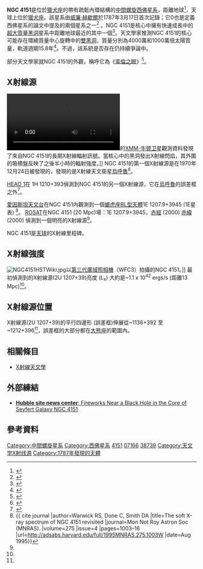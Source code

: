 {{Infobox Galaxy
| name = [[星雲和星團新總表|NGC]] 4151
| image = [[Image:NGC_4151.jpg|300px]]
|caption =NGC 4151假色影像，藍色為X射線、黃色為可見光、紅色為無線電波。
| credit=
| epoch = [[J2000|J2000]]
| type = (R')SAB(rs)ab<ref name="ned">{{cite web
  | title=NASA/IPAC Extragalactic Database
  | work=Results for NGC 4151
  | url=http://nedwww.ipac.caltech.edu/
  | accessdate=2007-03-27
  | archive-date=2011-05-14
  | archive-url=https://web.archive.org/web/20110514100451/http://nedwww.ipac.caltech.edu/
  | dead-url=no
  }}</ref> [[西佛星系|Sy1]]<ref name="simbad">{{cite web
  | publisher= SIMBAD Astronomical Database
  | title= NGC 4151
  | url= http://simbad.u-strasbg.fr/simbad/sim-id?submit=display&bibdisplay=refsum&bibyear1=1850&bibyear2=%24currentYear&Ident=%401877869&Name=NGC++4151
  | accessdate= 2014-06-06
  | archive-date= 2017-11-07
  | archive-url= https://web.archive.org/web/20171107221326/http://simbad.u-strasbg.fr/simbad/sim-id?submit=display&bibdisplay=refsum&bibyear1=1850&bibyear2=$currentYear&Ident=@1877869&Name=NGC++4151
  | dead-url= no
  }}</ref>
| ra = {{RA|12|10|32.6}}<ref name="ned" />
| dec = {{DEC|+39|24|21}}<ref name="ned" />
| dist_ly = {{convert|19|Mpc|e6ly|abbr=on|lk=off}} <ref name="W. M. Keck Observatory-2014-11-26"/>
| z = 0.003262<ref name="simbad"/><br/> 995 ± 3 km/[[秒|s]]<ref name="ned" />
| appmag_v = 11.5<ref name="ned" />
| size_v =  6′.4 × 5′.5<ref name="ned" />
| constellation name = [[獵犬座|獵犬座]]
| notes = 
| names = [[乌普萨拉总目录|UGC]] 7166<ref name="ned" />, [[主要星系目录|PGC]] 38739<ref name="ned" />
}}
'''NGC 4151'''是位於[[獵犬座|獵犬座]]的帶有疏鬆內環結構的[[中間螺旋星系|中間螺旋]][[西佛星系|西佛星系]]，距離地球{{convert|19|Mpc|e6ly|abbr=off|lk=on}}<ref name="W. M. Keck Observatory-2014-11-26">{{cite web |title= ‘Eye of Sauron’ Provides New Way of Measuring Distances to Galaxies |url= http://www.keckobservatory.org/recent/entry/eye_of_sauron_provides_new_way_of_measuring_distances_to_galaxies |accessdate= 2014-11-27 |date= 2014-11-26 |publisher= W. M. Keck Observatory |author= W. M. Keck Observatory |archive-url= https://web.archive.org/web/20141205035754/http://www.keckobservatory.org/recent/entry/eye_of_sauron_provides_new_way_of_measuring_distances_to_galaxies |archive-date= 2014-12-05 |dead-url= yes }}</ref>，天球上位於[[獵犬座|獵犬座]]。該星系由[[威廉·赫歇爾|威廉·赫歇爾]]於1787年3月17日首次記錄；它0也是定義西佛星系的論文中提及的兩個星系之一<ref name="seyfert1943">{{cite journal
  | author=C. K. Seyfert
  | title=Nuclear Emission in Spiral Nebulae
  | url=https://archive.org/details/sim_astrophysical-journal_1943-01_97_1/page/28
  | journal=Astrophysical Journal
  | date=1943
  | volume=97
  | pages=28–40
  | bibcode=1943ApJ....97...28S
  | doi=10.1086/144488
}}</ref> 。NGC 4151是核心中擁有快速成長中的[[超大質量黑洞|超大質量黑洞]]星系中距離地球最近的其中一個<ref>{{cite web|title=NGC 4151: An active black hole in the "Eye of Sauron"|url=http://www.astronomy.com/News-Observing/News/2011/03/NGC%204151%20active%20black%20hole%20in%20the%20Eye%20of%20Sauron.aspx|publisher=''Astronomy'' magazine|accessdate=2011-03-14|date=2011-03-11|archive-date=2019-03-29|archive-url=https://web.archive.org/web/20190329112815/http://www.astronomy.com/News-Observing/News/2011/03/NGC|dead-url=no}}</ref>。天文學家推測NGC 4151的核心可能存在環繞質量中心旋轉中的[[雙黑洞|雙黑洞]]，質量分別為4000萬和1000萬倍太陽質量，軌道週期15.8年<ref>{{Cite journal| arxiv=1209.4524 | display-authors=4 | author1=Bon | author2=Jovanović | author3=Marziani | author4=Shapovalova | author5=Bon | author6=Borka Jovanović | author7=Borka | author8=Sulentic | author9=Popović | title=The First Spectroscopically Resolved Sub-parsec Orbit of a Supermassive   Binary Black Hole | journal=The Astrophysical Journal | volume=759 | issue=2 | pages=118–125 | date=2012| doi=10.1088/0004-637X/759/2/118 |bibcode = 2012ApJ...759..118B }}</ref>。不過，該系統是否存在仍持續爭論中。

部分天文學家就NGC 4151的外觀，稱呼它為《[[索倫之眼|索倫之眼]]》<ref>{{cite web |url= http://chandra.harvard.edu/photo/2011/n4151/ |title= NGC 4151: An Active Black Hole in the "Eye of Sauron" |publisher= Chandra X-ray Center |author= Chandra X-ray Observatory |date= 10 March 2011 |accessdate= 2017-05-19 |archive-date= 2014-01-07 |archive-url= https://web.archive.org/web/20140107112358/http://chandra.harvard.edu/photo/2011/n4151/ |dead-url= no }}</ref>。

== X射線源 ==
[[File:X-ray_'Echoes'_Probe_Habitat_of_Monster_Black_Hole.ogv|thumb]]的[[XMM-牛顿卫星|XMM-牛顿卫星]]觀測資料發現了來自NGC 4151的長期X射線輻射訊號。當核心中的黑洞發出X射線閃焰，其外圍的吸積盤反映了之後半小時的輻射強度。]]
NGC 4151的第一個X射線源是在1970年12月24日被發現的，發現的是X射線天文衛星[[烏呼魯衛星|烏呼魯]]<ref name=Gursky71>{{cite journal |author=Gursky H, Kellogg EM, Leong C, Tananbaum H, Giacconi R |title=Detection of X-Rays from the Seyfert Galaxies NGC 1275 and NGC 4151 by the UHURU Satellite |journal=Ap J. |volume=165 |issue=4 |pages=L43-8 |url=http://adsabs.harvard.edu/abs/1971ApJ...165L..43G |doi=10.1086/180713 |date=Apr 1971 |access-date=2011-01-19 |archive-date=2019-08-07 |archive-url=https://web.archive.org/web/20190807133906/http://adsabs.harvard.edu/abs/1971ApJ...165L..43G }}</ref>。

[[HEAO_1|HEAO 1]]在 1H 1210+393偵測到NGC 4151的另一個X射線源，它在[[烏呼魯衛星|烏呼魯]]的誤差框之外<ref name=Wood>{{cite journal |author=Wood KS, Meekins JF, Yentis DJ, Smathers HW, McNutt DP, Bleach RD |title=The HEAO A-1 X-ray source catalog |journal=Ap J Suppl Ser. |volume=56 |issue=12 |pages=507–649 |url=http://articles.adsabs.harvard.edu/full/1984ApJS...56..507W/0000507.000.html |date=December 1984 |access-date=2011-01-19 |archive-date=2020-10-07 |archive-url=https://web.archive.org/web/20201007025806/http://articles.adsabs.harvard.edu/full/1984ApJS...56..507W/0000507.000.html }}</ref>。

[[愛因斯坦衛星|愛因斯坦天文台]]在NGC 4151內觀測到一個[[蝎虎座BL型天體|蝎虎座BL型天體]]1E 1207.9+3945 (1E星表) <ref name=Warwick>{{ cite journal |author=Warwick RS, Done C, Smith DA |title=The soft X-ray spectrum of NGC 4151 revisited |journal=Mon Not Roy Astron Soc (MNRAS). |volume=275 |issue=4 |pages=1003–16 |url=http://adsabs.harvard.edu/full/1995MNRAS.275.1003W |date=Aug 1995}}</ref>。 [[倫琴衛星|ROSAT]]在NGC 4151 (20 Mpc)場：1E 1207.9+3945，[[赤經|赤經]] (2000) {{RA|12|10|26.2}}[[赤緯|赤緯]] (2000) {{DEC|+39|29|03}}偵測到一個明亮的X射線源<ref name=Warwick/>。

NGC 4151是[[天球|天球]]的X射線里程碑。

== X射線強度 ==
[[File:NGC4151HSTWiki.jpg|thumb]]以[[第三代廣域照相機|第三代廣域照相機]]（WFC3）拍攝的NGC 4151。]]
最初偵測到的X射線源(2U 1207+39)亮度 (L<sub>x</sub>) 大約是~1.1 x 10<sup>42</sup> ergs/s (距離13 Mpc)<ref name=Gursky71/>。

== X射線源位置 ==
X射線源(2U 1207+39)的平行四邊形 (誤差框)伸展從~1136+392 至 ~1212+396<ref name=Gursky71/>，誤差框的大部分都在[[大熊座|大熊座]]的範圍內。 

== 相關條目 ==
* [[X射線天文學|X射線天文學]]

== 外部練結 ==
* [http://hubblesite.org/newscenter/archive/releases/1997/18/image/a/ '''Hubble site news center''': Fireworks Near a Black Hole in the Core of Seyfert Galaxy NGC 4151]{{Wayback|url=http://hubblesite.org/newscenter/archive/releases/1997/18/image/a/ |date=20110527172338 }}

== 參考資料 ==
{{reflist}}

{{Catalogs|NGC=4151}}

{{Authority control}}
[[Category:中間螺旋星系|Category:中間螺旋星系]]
[[Category:西佛星系|Category:西佛星系]]
[[Category:獵犬座NGC天體|4151]]
[[Category:UGC天體|07166]]
[[Category:PGC天體|38739]]
[[Category:天文学X射线源|Category:天文学X射线源]]
[[Category:1787年發現的天體|Category:1787年發現的天體]]
